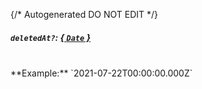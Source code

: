 {/* Autogenerated DO NOT EDIT  */}
##### `deletedAt?`: [*{ `Date` }*](https://developer.mozilla.org/en-US/docs/Web/JavaScript/Reference/Global_Objects/Date)
<br/>
**Example:** `2021-07-22T00:00:00.000Z`


